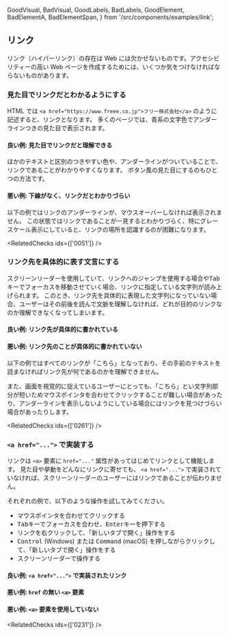   GoodVisual,
  BadVisual,
  GoodLabels,
  BadLabels,
  GoodElement,
  BadElementA,
  BadElementSpan,
} from '/src/components/examples/link';


<Title>リンク</Title>

## リンク

リンク（ハイパーリンク）の存在は Web には欠かせないものです。アクセシビリティーの高い Web ページを作成するためには、いくつか気をつけなければならないものがあります。

### 見た目でリンクだとわかるようにする

HTML では `<a href="https://www.freee.co.jp">フリー株式会社</a>` のように記述すると、リンクとなります。
多くのページでは、青系の文字色でアンダーラインつきの見た目で表示されます。

#### 良い例: 見た目でリンクだと理解できる

ほかのテキストと区別のつきやすい色や、アンダーラインがついていることで、リンクであることがわかりやすくなります。 ボタン風の見た目にするのもひとつの方法です。

<GoodVisual />

#### 悪い例: 下線がなく、リンクだとわかりづらい

以下の例ではリンクのアンダーラインが、マウスオーバーしなければ表示されません。
この状態ではリンクであることが一見するとわかりづらく、特にグレースケール表示にしていると、リンクの場所を認識するのが困難になります。

<BadVisual />

<RelatedChecks ids={['0051']} />

### リンク先を具体的に表す文言にする

スクリーンリーダーを使用していて、リンクへのジャンプを使用する場合や<kbd>Tab</kbd>キーでフォーカスを移動させていく場合、リンクに指定している文字列が読み上げられます。
このとき、リンク先を具体的に表現した文字列になっていない場合、ユーザーはその前後を読んで文脈を理解しなければ、どれが目的のリンクなのか理解できなくなってしまいます。

#### 良い例: リンク先が具体的に書かれている

<GoodLabels />

#### 悪い例: リンク先のことが具体的に書かれていない

以下の例ではすべてのリンクが「こちら」となっており、その手前のテキストを読まなければリンク先が何であるのかを理解できません。

また、画面を視覚的に捉えているユーザーにとっても、「こちら」とい文字列部分が短いためマウスポインタを合わせてクリックすることが難しい場合があったり、アンダーラインを表示しないようにしている場合にはリンクを見つけづらい場合があったりします。

<BadLabels />

<RelatedChecks ids={['0261']} />

### `<a href="...">` で実装する

リンクは `<a>` 要素に `href="..."` 属性があってはじめてリンクとして機能します。
見た目や挙動をどんなにリンクに寄せても、 `<a href="...">` で実装されていなければ、スクリーンリーダーのユーザーにはリンクであることが伝わりません。

それぞれの例で、以下のような操作を試してみてください。

- マウスポインタを合わせてクリックする
- <kbd>Tab</kbd>キーでフォーカスを合わせ、<kbd>Enter</kbd>キーを押下する
- リンクを右クリックして、「新しいタブで開く」操作をする
- <kbd>Control</kbd> (Windows) または <kbd>Command</kbd> (macOS) を押しながらクリックして、「新しいタブで開く」操作をする
- スクリーンリーダーで操作する

#### 良い例: `<a href="...">` で実装されたリンク

<GoodElement />

#### 悪い例: `href` の無い `<a>` 要素

<BadElementA />

#### 悪い例: `<a>` 要素を使用していない

<BadElementSpan />

<RelatedChecks ids={['0231']} />
